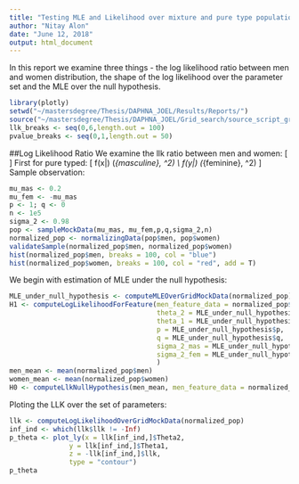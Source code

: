 ```yaml
---
title: "Testing MLE and Likelihood over mixture and pure type population"
author: "Nitay Alon"
date: "June 12, 2018"
output: html_document
---
```

In this report we examine three things - the log likelihood ratio between men and women distribution, the shape of the log likelihood over the parameter set and the MLE over the null hypothesis.
```r
library(plotly)
setwd("~/mastersdegree/Thesis/DAPHNA_JOEL/Results/Reports/")
source("~/mastersdegree/Thesis/DAPHNA_JOEL/Grid_search/source_script_grid_search.R")
llk_breaks <- seq(0,6,length.out = 100)
pvalue_breaks <- seq(0,1,length.out = 50)
```
##Log Likelihood Ratio
We examine the llk ratio between men and women:
\[
\frac{l(x|Theta)}{l(y|Theta)}
\]
First for pure typed:
\[
f(x|\Theta) \sim \mathcal{N}(\mu_{masculine}, \sigma^2) \\
f(y|\Theta) \sim \mathcal{N}(\mu_{feminine}, \sigma^2)
\]
Sample observation:
```r
mu_mas <- 0.2
mu_fem <- -mu_mas
p <- 1; q <- 0
n <- 1e5
sigma_2 <- 0.98
pop <- sampleMockData(mu_mas, mu_fem,p,q,sigma_2,n)
normalized_pop <- normalizingData(pop$men, pop$women)
validateSample(normalized_pop$men, normalized_pop$women)
hist(normalized_pop$men, breaks = 100, col = "blue")
hist(normalized_pop$women, breaks = 100, col = "red", add = T)
```
We begin with estimation of MLE under the null hypothesis:
```r
MLE_under_null_hypothesis <- computeMLEOverGridMockData(normalized_pop)
H1 <- computeLogLikelihoodForFeature(men_feature_data = normalized_pop$men, women_feature_data = normalized_pop$women, 
                                     theta_2 = MLE_under_null_hypothesis$Theta2, 
                                     theta_1 = MLE_under_null_hypothesis$Theta1,
                                     p = MLE_under_null_hypothesis$p,
                                     q = MLE_under_null_hypothesis$q, 
                                     sigma_2_mas = MLE_under_null_hypothesis$Sigma2,
                                     sigma_2_fem = MLE_under_null_hypothesis$Sigma2
                                     )
men_mean <- mean(normalized_pop$men)
women_mean <- mean(normalized_pop$women)
H0 <- computeLlkNullHypothesis(men_mean, men_feature_data = normalized_pop$men,  women_feature_data = normalized_pop$women)
```
Ploting the LLK over the set of parameters:
```r
llk <- computeLogLikelihoodOverGridMockData(normalized_pop)
inf_ind <- which(llk$llk != -Inf)
p_theta <- plot_ly(x = llk[inf_ind,]$Theta2,
               y = llk[inf_ind,]$Theta1,
               z = -llk[inf_ind,]$llk,
               type = "contour")
p_theta
```

